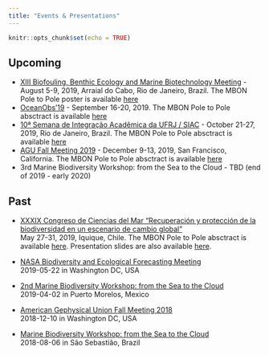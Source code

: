 ```yaml
---
title: "Events & Presentations"
---
```


```r
knitr::opts_chunk$set(echo = TRUE)
```

## Upcoming

- [XIII Biofouling, Benthic Ecology and Marine Biotechnology Meeting](https://xiiibioinc.wixsite.com/xiiibioinc) - August 5-9, 2019, Arraial do Cabo, Rio de Janeiro, Brazil. The MBON Pole to Pole poster is available [here](https://drive.google.com/file/d/1AVl5loMTuzkE_xdBw9d-J7HNMojO_v9F/view?usp=sharing)
- [OceanObs'19](http://www.oceanobs19.net/) - September 16-20, 2019. The MBON Pole to Pole absctract is available [here](https://drive.google.com/file/d/1oknglVqEQo81ornvYrQCIyIaTgdshKeh/view?usp=sharing)
- [10ª Semana de Integração Acadêmica da UFRJ / SIAC](http://siac.ufrj.br/) - October 21-27, 2019, Rio de Janeiro, Brazil. The MBON Pole to Pole absctract is available [here](https://drive.google.com/file/d/1kfOI4tpIOvgNDfULEMbeOzDfKuH1M_7f/view?usp=sharing)
- [AGU Fall Meeting 2019](https://www2.agu.org/fall-meeting) - December 9-13, 2019, San Francisco, California. The MBON Pole to Pole absctract is available [here](https://drive.google.com/file/d/17deXPg_umFPoeYPB6QKTLDfwqv7hBUmG/view?usp=sharing)
- 3rd Marine Biodiversity Workshop: from the Sea to the Cloud - TBD (end of 2019 - early 2020)

## Past

- [XXXIX Congreso de Ciencias del Mar “Recuperación y protección de la biodiversidad en un escenario de cambio global”](https://www.congresocienciasdelmar.cl/)<br>
May 27-31, 2019, Iquique, Chile. The MBON Pole to Pole absctract is available [here](https://drive.google.com/file/d/1V5ZDpoSoY9vU3MFXR6tVSro6Uaab4PZh/view?usp=sharing). Presentation slides are also available [here](https://drive.google.com/file/d/1V3j9ZRAJg0ycXsPYmUWyNw4Hx7trJLeW/view?usp=sharing).

- [NASA Biodiversity and Ecological Forecasting Meeting](https://drive.google.com/file/d/1fxq8MvqTIWO_N1hUmw11F4L4u6AsyNuG/view?usp=sharing)<br> 2019-05-22 in Washington DC, USA

- [2nd Marine Biodiversity Workshop: from the Sea to the Cloud](https://marinebon.github.io/p2p-mexico-workshop/)<br>
  2019-04-02 in Puerto Morelos, Mexico
  
- [American Gephysical Union Fall Meeting 2018](https://drive.google.com/file/d/1YFOOYFZNmNTGzK3BRestIS1RltkZImEu/view?usp=sharing)<br>
  2018-12-10 in Washington DC, USA

- [Marine Biodiversity Workshop: from the Sea to the Cloud](https://marinebon.github.io/p2p-brazil-workshop/)<br>
  2018-08-06 in São Sebastião, Brazil


